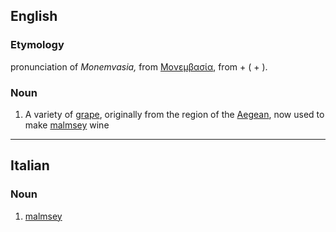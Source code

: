 ==English==

===Etymology===
{{etyl|it|en}} pronunciation of ''Monemvasia,'' from {{etyl|grc|en}} [[w:Monemvasia|Μονεμβασία]], from {{m|grc|μόνος}} + {{m|grc|ἔμβασις||entering into}} ({{m|grc|ἐν}} + {{m|grc|βάσις}}).

===Noun===
{{en-noun}}

# A variety of [[grape]], originally from the region of the [[Aegean]], now used to make [[malmsey]] wine

----

==Italian==

===Noun===
{{it-noun|f}}

# [[malmsey]]